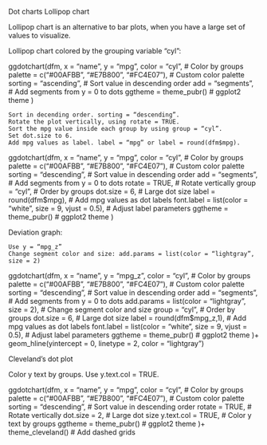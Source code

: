 

Dot charts
Lollipop chart

Lollipop chart is an alternative to bar plots, when you have a large set of values to visualize.

Lollipop chart colored by the grouping variable “cyl”:

ggdotchart(dfm, x = "name", y = "mpg",
           color = "cyl",                                # Color by groups
           palette = c("#00AFBB", "#E7B800", "#FC4E07"), # Custom color palette
           sorting = "ascending",                        # Sort value in descending order
           add = "segments",                             # Add segments from y = 0 to dots
           ggtheme = theme_pubr()                        # ggplot2 theme
           )

    Sort in decending order. sorting = “descending”.
    Rotate the plot vertically, using rotate = TRUE.
    Sort the mpg value inside each group by using group = “cyl”.
    Set dot.size to 6.
    Add mpg values as label. label = “mpg” or label = round(dfm$mpg).

ggdotchart(dfm, x = "name", y = "mpg",
           color = "cyl",                                # Color by groups
           palette = c("#00AFBB", "#E7B800", "#FC4E07"), # Custom color palette
           sorting = "descending",                       # Sort value in descending order
           add = "segments",                             # Add segments from y = 0 to dots
           rotate = TRUE,                                # Rotate vertically
           group = "cyl",                                # Order by groups
           dot.size = 6,                                 # Large dot size
           label = round(dfm$mpg),                        # Add mpg values as dot labels
           font.label = list(color = "white", size = 9, 
                             vjust = 0.5),               # Adjust label parameters
           ggtheme = theme_pubr()                        # ggplot2 theme
           )

Deviation graph:

    Use y = “mpg_z”
    Change segment color and size: add.params = list(color = “lightgray”, size = 2)

ggdotchart(dfm, x = "name", y = "mpg_z",
           color = "cyl",                                # Color by groups
           palette = c("#00AFBB", "#E7B800", "#FC4E07"), # Custom color palette
           sorting = "descending",                       # Sort value in descending order
           add = "segments",                             # Add segments from y = 0 to dots
           add.params = list(color = "lightgray", size = 2), # Change segment color and size
           group = "cyl",                                # Order by groups
           dot.size = 6,                                 # Large dot size
           label = round(dfm$mpg_z,1),                        # Add mpg values as dot labels
           font.label = list(color = "white", size = 9, 
                             vjust = 0.5),               # Adjust label parameters
           ggtheme = theme_pubr()                        # ggplot2 theme
           )+
  geom_hline(yintercept = 0, linetype = 2, color = "lightgray")

Cleveland’s dot plot

Color y text by groups. Use y.text.col = TRUE.

ggdotchart(dfm, x = "name", y = "mpg",
           color = "cyl",                                # Color by groups
           palette = c("#00AFBB", "#E7B800", "#FC4E07"), # Custom color palette
           sorting = "descending",                       # Sort value in descending order
           rotate = TRUE,                                # Rotate vertically
           dot.size = 2,                                 # Large dot size
           y.text.col = TRUE,                            # Color y text by groups
           ggtheme = theme_pubr()                        # ggplot2 theme
           )+
  theme_cleveland()                                      # Add dashed grids

